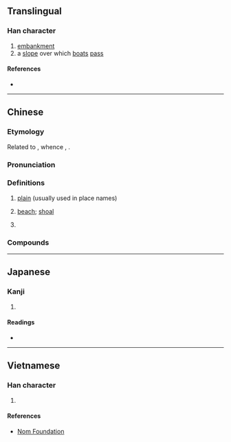 {{character info/new}}
{{also|壩}}
==Translingual==

===Han character===
{{Han char|rn=32|rad=土|as=07|sn=10|four=|canj=GBUC|ids=⿰土貝}}

# [[embankment]]
# a [[slope]] over which [[boat]]s [[pass]]

====References====
* {{Han ref|kx=0229.100|dkj=05098|dj=0465.010|hdz=10444.020|uh=57BB|ud=22459}}

----
==Chinese==
{{zh-forms|s=坝}}

===Etymology===
Related to {{cog|tai-pro|*paːᴮ||[[grove]]; [[wood]]}}, whence {{cog|th|ป่า||forest; meadow}}, {{cog|lo|ປ່າ||forest; wilderness}}.

===Pronunciation===
{{zh-pron
|m=bà
|m-s=ba4
|c=baa3
|mc=y
|oc=y
|cat=n
}}

===Definitions===
{{zh-hanzi}}

# {{lb|zh|chiefly|Southwestern Mandarin}} [[plain]] (usually used in place names)
# {{lb|zh|Southwestern Mandarin}} [[beach]]; [[shoal]]
# {{zh-alt-form|壩}}

===Compounds===
{{zh-der|垻子|垻垻|垻垻電影|平垻|留垻|河垻|河垻垻|沙垻|沙垻垻|田垻|院垻|曬垻|華西垻|黃田垻|皇城垻}}

----

==Japanese==

===Kanji===
{{ja-kanji|grade=|rs=土07}}

# {{defn|lang=ja|sort=土07}}

====Readings====
* {{ja-readings|on=[[はい]] (hai), [[は]] (ha), [[へ]] (he)|kun=[[つつみ]] (tsutsumi)}}

----

==Vietnamese==

===Han character===
{{vi-hantu|[[bụi]]|rs=土07}}

# {{defn|lang=vi|sort=土07}}

====References====
* [http://nomfoundation.org/common/nom_details.php?codepoint=57bb Nom Foundation]